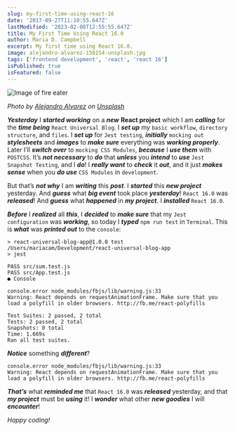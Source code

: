 ```yaml
---
slug: my-first-time-using-react-16
date: '2017-09-27T11:10:55.647Z'
lastModified: '2023-02-08T12:55:55.647Z'
title: My First Time Using React 16.0
author: Maria D. Campbell
excerpt: My first time using React 16.0.
image: alejandro-alvarez-150154-unsplash.jpg
tags: ['frontend development', 'react', 'react 16']
isPublished: true
isFeatured: false
---
```


![Image of fire eater](alejandro-alvarez-150154-unsplash.jpg)

*Photo by [Alejandro Alvarez](https://unsplash.com/@a2_foto) on [Unsplash](https://unsplash.com/photos/ZK_KZnT5z9U)*

***Yesterday*** I ***started working*** on a **_new_** **React project** which I am ***calling*** for the ***time being*** `React Universal Blog`. I ***set up*** my `basic workflow`, `directory structure`, and `files`. I ***set up*** for `Jest testing`, ***initially*** `mocking out` ***stylesheets*** and ***images*** to ***make sure*** everything was ***working properly***. Later I’ll ***switch over*** to `mocking CSS Modules`, ***because*** I ***use them*** with `POSTCSS`. It’s ***not necessary*** to ***do*** that ***unless*** you ***intend*** to ***use*** `Jest Snapshot Testing`, and I
***do***! I ***really want*** to ***check*** it ***out***, and it just ***makes sense*** when you ***do use*** `CSS Modules` in `development`.

But that’s ***not why*** I am ***writing*** this ***post***. I ***started*** this ***new project*** yesterday. And ***guess*** what ***big event*** took place ***yesterday***! `React 16.0` was ***released***! And ***guess*** what ***happened*** in ***my project***. I **_installed_** `React 16.0`.

***Before*** I ***realized*** all ***this***, I ***decided*** to ***make sure*** that my `Jest configuration`
was **_working_**, so today I ***typed*** `npm run test` in `Terminal`. This is
***what*** was ***printed out*** to the `console`:

```shell
> react-universal-blog-app@1.0.0 test /Users/mariacam/Development/react-universal-blog-app
> jest

PASS src/sum.test.js
PASS src/App.test.js
● Console

console.error node_modules/fbjs/lib/warning.js:33
Warning: React depends on requestAnimationFrame. Make sure that you load a polyfill in older browsers. http://fb.me/react-polyfills

Test Suites: 2 passed, 2 total
Tests: 2 passed, 2 total
Snapshots: 0 total
Time: 1.669s
Ran all test suites.
```

***Notice*** something ***different***?

```shell
console.error node_modules/fbjs/lib/warning.js:33
Warning: React depends on requestAnimationFrame. Make sure that you load a polyfill in older browsers. http://fb.me/react-polyfills
```

***That’s*** what ***reminded me*** that `React 16.0` was ***released*** yesterday, and that ***my project*** must be ***using*** it! I ***wonder*** what other ***new goodies*** I will ***encounter***!

*Happy coding!*

